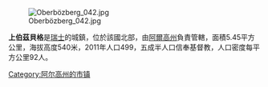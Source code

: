 [[Image:Oberbözberg_042.jpg|right]]

'''上伯茲貝格'''是[[瑞士|瑞士]]的城鎮，位於該國北部，由[[阿爾高州|阿爾高州]]負責管轄，面積5.45平方公里，海拔高度540米，2011年人口499，五成半人口信奉基督教，人口密度每平方公里92人。

{{Switzerland-geo-stub}}
[[Category:阿尔高州的市镇|Category:阿尔高州的市镇]]